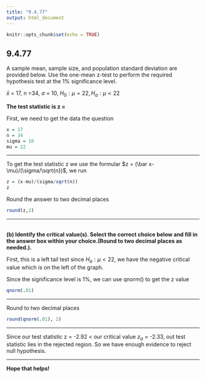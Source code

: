 ```yaml
---
title: "9.4.77"
output: html_document
---
```


```r
knitr::opts_chunk$set(echo = TRUE)
```

## 9.4.77

A sample​ mean, sample​ size, and population standard deviation are provided below. Use the​ one-mean z-test to perform the required hypothesis test at the 1%  significance level.

$\bar x$ = 17, n =34, $\sigma$ = 10, $H_0: \mu =22, H_a: \mu < 22$
<br/>

**The test statistic is z = **

First, we need to get the data the question
```r
x = 17
n = 34
sigma = 10
mu = 22
```
<hr />
To get the test statistic z we use the formular $z = (\bar x-\mu)/(\sigma/\sqrt{n})$, we run
```r
z = (x-mu)/(sigma/sqrt(n))
z
```
Round the answer to two decimal places
```r
round(z,2)
```
<hr />
<br/>
**(b) Identify the critical​ value(s). Select the correct choice below and fill in the answer box within your choice.​(Round to two decimal places as​ needed.).**

First, this is a left tail test since $H_a: \mu < 22$, we have the negative critical value which is on the left of the graph.

Since the significance level is 1%, we can use qnorm() to get the z value
```r
qnorm(.01)
```
<hr />
Round to two decimal places
```r
round(qnorm(.01), 2)
```
<hr />
Since our test statistic z = -2.92 < our critical value $z_{\alpha}$ = -2.33, out test statistic lies in the rejected region. So we have enough evidence to reject null hypothesis.

<hr />
**Hope that helps!**